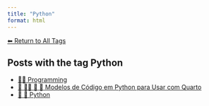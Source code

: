 ```yaml
---
title: "Python"
format: html
---
```


[⬅ Return to All Tags](../tags.qmd)

## Posts with the tag **Python**

- [👨‍💻 Programming](/posts/programming/index.html)
- [📘 👨‍💻 📄 🐍 Modelos de Código em Python para Usar com Quarto](/posts/programming/python/modelos-python-quarto.html)
- [📄 🐍 Python](/posts/programming/python/index.html)
